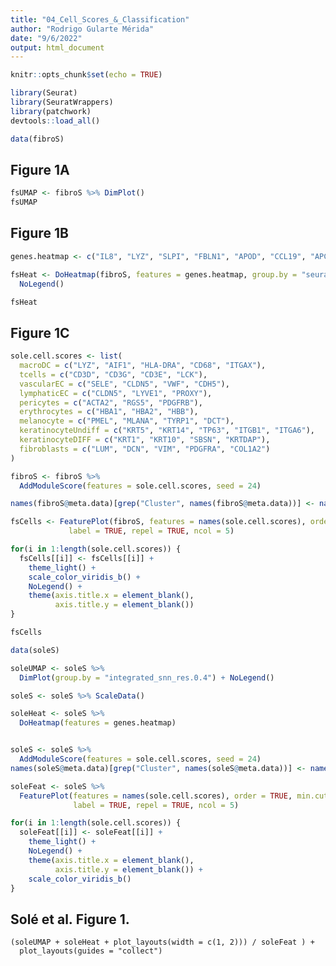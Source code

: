```yaml
---
title: "04_Cell_Scores_&_Classification"
author: "Rodrigo Gularte Mérida"
date: "9/6/2022"
output: html_document
---
```


```r
knitr::opts_chunk$set(echo = TRUE)
```

```r
library(Seurat)
library(SeuratWrappers)
library(patchwork)
devtools::load_all()
```

```r
data(fibroS)
```

## Figure 1A
```r
fsUMAP <- fibroS %>% DimPlot()
fsUMAP
```

## Figure 1B
```r
genes.heatmap <- c("IL8", "LYZ", "SLPI", "FBLN1", "APOD", "CCL19", "APCDD1", "LEPR", "SELE", "TM4SF1", "KRTDAP", "KRT1", "CD52", "IL32", "KRT14", "S100A2", "TAGLN", "ACTA2", "ASPN", "COL1A1", "RGS5", "RGS16", "HBA2", "HBB", "CCL21", "TFF", "HLA-DPA1", "HLA-DPB1", "DCT", "TYRP1", "HIST1H4C", "KRT14", "STMN1", "HMGB2")

fsHeat <- DoHeatmap(fibroS, features = genes.heatmap, group.by = "seurat_clusters") + 
  NoLegend()

fsHeat
```

## Figure 1C
```r
sole.cell.scores <- list(
  macroDC = c("LYZ", "AIF1", "HLA-DRA", "CD68", "ITGAX"),
  tcells = c("CD3D", "CD3G", "CD3E", "LCK"),
  vascularEC = c("SELE", "CLDN5", "VWF", "CDH5"),
  lymphaticEC = c("CLDN5", "LYVE1", "PROXY"),
  pericytes = c("ACTA2", "RGS5", "PDGFRB"),
  erythrocytes = c("HBA1", "HBA2", "HBB"),
  melanocyte = c("PMEL", "MLANA", "TYRP1", "DCT"),
  keratinocyteUndiff = c("KRT5", "KRT14", "TP63", "ITGB1", "ITGA6"),
  keratinocyteDIFF = c("KRT1", "KRT10", "SBSN", "KRTDAP"),
  fibroblasts = c("LUM", "DCN", "VIM", "PDGFRA", "COL1A2")
)

fibroS <- fibroS %>% 
  AddModuleScore(features = sole.cell.scores, seed = 24)

names(fibroS@meta.data)[grep("Cluster", names(fibroS@meta.data))] <- names(sole.cell.scores)

fsCells <- FeaturePlot(fibroS, features = names(sole.cell.scores), order = TRUE, min.cutoff = 0, 
             label = TRUE, repel = TRUE, ncol = 5)

for(i in 1:length(sole.cell.scores)) {
  fsCells[[i]] <- fsCells[[i]] + 
    theme_light() + 
    scale_color_viridis_b() +
    NoLegend() + 
    theme(axis.title.x = element_blank(),
          axis.title.y = element_blank())
}

fsCells
```

```r
data(soleS)

soleUMAP <- soleS %>%
  DimPlot(group.by = "integrated_snn_res.0.4") + NoLegend()

soleS <- soleS %>% ScaleData()

soleHeat <- soleS %>%
  DoHeatmap(features = genes.heatmap)


soleS <- soleS %>%
  AddModuleScore(features = sole.cell.scores, seed = 24)
names(soleS@meta.data)[grep("Cluster", names(soleS@meta.data))] <- names(sole.cell.scores)

soleFeat <- soleS %>%
  FeaturePlot(features = names(sole.cell.scores), order = TRUE, min.cutoff = 0, 
              label = TRUE, repel = TRUE, ncol = 5)

for(i in 1:length(sole.cell.scores)) {
  soleFeat[[i]] <- soleFeat[[i]] + 
    theme_light() + 
    NoLegend() + 
    theme(axis.title.x = element_blank(), 
          axis.title.y = element_blank()) + 
    scale_color_viridis_b()
}
```

## Solé et al. Figure 1.
```{}
(soleUMAP + soleHeat + plot_layouts(width = c(1, 2))) / soleFeat ) + 
  plot_layouts(guides = "collect")
```